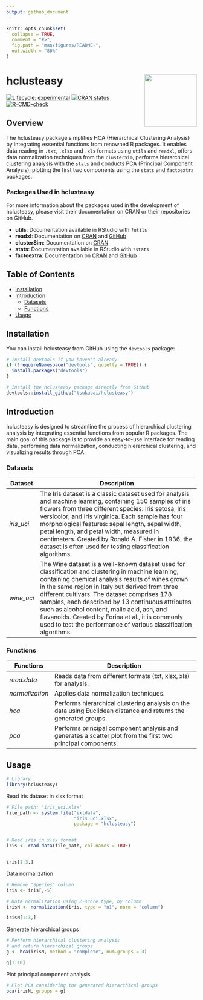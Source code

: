 ```yaml
---
output: github_document
---
```


<!-- README.md is generated from README.Rmd. Please edit that file -->

```r
knitr::opts_chunk$set(
  collapse = TRUE,
  comment = "#>",
  fig.path = "man/figures/README-",
  out.width = "80%"
)
```

# hclusteasy <a href="https://github.com/tsukubai/hclusteasy"><img src="man/figures/logo.png" align="right" height="138" /></a>

<!-- badges: start -->
[![Lifecycle: experimental](https://img.shields.io/badge/lifecycle-experimental-orange.svg)](https://lifecycle.r-lib.org/articles/stages.html#experimental)
[![CRAN status](https://www.r-pkg.org/badges/version/hclusteasy)](https://CRAN.R-project.org/package=hclusteasy)
[![R-CMD-check](https://github.com/tsukubai/hclusteasy/actions/workflows/R-CMD-check.yaml/badge.svg)](https://github.com/tsukubai/hclusteasy/actions/workflows/R-CMD-check.yaml)
<!-- badges: end -->

## Overview

The hclusteasy package simplifies HCA (Hierarchical Clustering Analysis) by integrating essential functions from renowned R packages. It enables data reading in `.txt`, `.xlsx` and `.xls` formats using `utils` and `readxl`, offers data normalization techniques from the `clusterSim`, performs hierarchical clustering analysis with the `stats` and conducts PCA (Principal Component Analysis), plotting the first two components using the `stats` and `factoextra` packages.

### Packages Used in hclusteasy
For more information about the packages used in the development of hclusteasy, please visit their documentation on CRAN or their repositories on GitHub.

* **utils**: Documentation available in RStudio with `?utils`
* **readxl**: Documentation on [CRAN](https://cran.r-project.org/package=readxl) and [GitHub](https://github.com/tidyverse/readxl)
* **clusterSim**: Documentation on [CRAN](https://cran.r-project.org/package=clusterSim)
* **stats**: Documentation available in RStudio with `?stats`
* **factoextra**: Documentation on [CRAN](https://cran.r-project.org/package=factoextra) and [GitHub](https://github.com/kassambara/factoextra/tree/master)


## Table of Contents

* [Installation](#Installation)
* [Introduction](#Introduction)
  * [Datasets](#Datasets)
  * [Functions](#Functions)
* [Usage](#Usage)


## Installation

You can install hclusteasy from GitHub using the `devtools` package:
```r
# Install devtools if you haven't already
if (!requireNamespace("devtools", quietly = TRUE)) {
  install.packages("devtools")
}

# Install the hclusteasy package directly from GitHub
devtools::install_github("tsukubai/hclusteasy")
```


## Introduction

hclusteasy is designed to streamline the process of hierarchical clustering analysis by integrating essential functions from popular R packages. The main goal of this package is to provide an easy-to-use interface for reading data, performing data normalization, conducting hierarchical clustering, and visualizing results through PCA.


### Datasets

Dataset | Description
--------- | -----------------------------------------------------------
*iris_uci* | The Iris dataset is a classic dataset used for analysis and machine learning, containing 150 samples of iris flowers from three different species: Iris setosa, Iris versicolor, and Iris virginica. Each sample has four morphological features: sepal length, sepal width, petal length, and petal width, measured in centimeters. Created by Ronald A. Fisher in 1936, the dataset is often used for testing classification algorithms.
*wine_uci* | The Wine dataset is a well-known dataset used for classification and clustering in machine learning, containing chemical analysis results of wines grown in the same region in Italy but derived from three different cultivars. The dataset comprises 178 samples, each described by 13 continuous attributes such as alcohol content, malic acid, ash, and flavanoids. Created by Forina et al., it is commonly used to test the performance of various classification algorithms.


### Functions

Functions | Description
--------- | -----------------------------------------------------------
*read.data* | Reads data from different formats (txt, xlsx, xls) for analysis.
*normalization* | Applies data normalization techniques.
*hca* | Performs hierarchical clustering analysis on the data using Euclidean distance and returns the generated groups.
*pca* | Performs principal component analysis and generates a scatter plot from the first two principal components.



## Usage 

```r
# Library
library(hclusteasy)
```


Read iris dataset in xlsx format
```r
# File path: 'iris_uci.xlsx'
file_path <- system.file("extdata",
                         "iris_uci.xlsx",
                         package = "hclusteasy")


# Read iris in xlsx format
iris <- read.data(file_path, col.names = TRUE)


iris[1:3,]
```


Data normalization
```r
# Remove "Species" column
iris <- iris[,-5]

# Data normalization using Z-score type, by column
irisN <- normalization(iris, type = "n1", norm = "column")

irisN[1:3,]
```


Generate hierarchical groups
```r
# Perform hierarchical clustering analysis
# and return hierarchical groups
g <- hca(irisN, method = "complete", num.groups = 3)

g[1:10]
```


Plot principal component analysis
```r
# Plot PCA considering the generated hierarchical groups
pca(irisN, groups = g)
```
